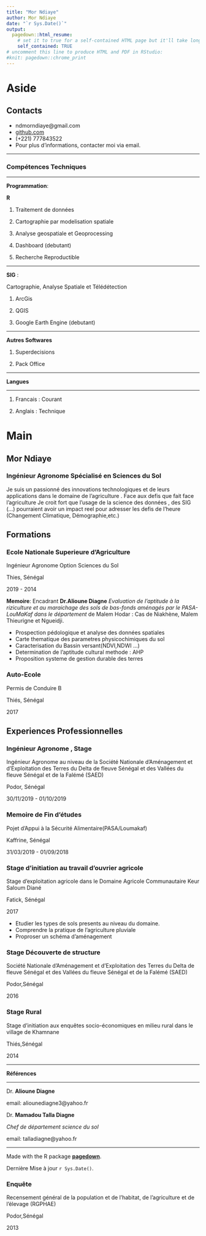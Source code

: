 ```yaml
---
title: "Mor Ndiaye"
author: Mor Ndiaye
date: "`r Sys.Date()`"
output:
  pagedown::html_resume:
    # set it to true for a self-contained HTML page but it'll take longer to render
    self_contained: TRUE
# uncomment this line to produce HTML and PDF in RStudio:
#knit: pagedown::chrome_print
---
```


Aside
================================================================================


Contacts {#contact}
--------------------------------------------------------------------------------

- <i class="fa fa-envelope"></i> ndmorndiaye@gmail.com
- <i class="fa fa-github"></i> [github.com](https://github.com/morandiaye)
- <i class="fa fa-phone"></i> (+221) 777843522
- Pour plus  d'informations, contacter moi via email.

--------------------------------------------------------------------------------

### Compétences Techniques

--------------------------------------------------------------------------------

**Programmation**: 

**R**

::: concise

1. Traitement de données

2. Cartographie par modelisation spatiale

3. Analyse geospatiale  et Geoprocessing 

4. Dashboard (debutant) 

5. Recherche Reproductible

:::

--------------------------------------------------------------------------------

**SIG** :

Cartographie, Analyse Spatiale et Télédétection

1. ArcGis

2. QGIS

3. Google Earth Engine (debutant)

--------------------------------------------------------------------------------

**Autres Softwares**


1. Superdecisions

2. Pack Office

--------------------------------------------------------------------------------

**Langues**

--------------------------------------------------------------------------------

1. <i class=""></i> Francais : Courant

2. <i class=""></i> Anglais : Technique




Main
================================================================================

Mor Ndiaye {#title}
--------------------------------------------------------------------------------

### Ingénieur Agronome Spécialisé en Sciences du Sol

 Je suis un passionné des innovations technologiques et de leurs applications dans le domaine de l'agriculture . Face aux defis que fait face  l'agriculture Je croit fort que l'usage de la science des données , des SIG (...) pourraient avoir un impact  reel pour adresser les defis de l'heure (Changement Climatique, Démographie,etc.)


Formations {data-icon=graduation-cap data-concise=true}
--------------------------------------------------------------------------------

### Ecole Nationale Superieure d'Agriculture

Ingénieur Agronome Option  Sciences du Sol

Thies, Sénégal

2019 - 2014

**Memoire**: Encadrant **Dr.Alioune Diagne** *Evaluation de l’aptitude à la riziculture et au maraichage des sols de bas-fonds aménagés par le PASA-LouMaKaf dans le département*
de Malem Hodar : Cas de Niakhène, Malem Thieurigne et Ngueidji.
 

 - Prospection pédologique et analyse des données spatiales 
 - Carte thematique des parametres physicochimiques du sol
 - Caracterisation du Bassin versant(NDVI,NDWI ...)
 - Determination de l'aptitude cultural methode : AHP
 - Proposition systeme de gestion durable des terres

### Auto-Ecole

Permis de Conduire B

Thiés, Sénégal

2017

Experiences Professionnelles{data-icon=laptop}
--------------------------------------------------------------------------------

### Ingénieur Agronome , Stage
Ingénieur Agronome au niveau de la Société Nationale d’Aménagement et d’Exploitation des Terres du Delta de fleuve Sénégal et des Vallées du fleuve Sénégal et de la Falémé (SAED)

Podor, Sénégal

30/11/2019 - 01/10/2019


### Memoire de Fin d’études

Pojet d’Appui à la Sécurité Alimentaire(PASA/Loumakaf)

Kaffrine, Sénégal

31/03/2019 - 01/09/2018

### Stage d’initiation au travail d’ouvrier agricole

Stage d’exploitation agricole dans le Domaine Agricole
Communautaire Keur Saloum Diané

Fatick, Sénégal

2017 

::: concise

- Etudier les types de sols presents au niveau du domaine. 
- Comprendre la pratique de l’agriculture pluviale
- Proproser un schéma d’aménagement

::: 

### Stage Découverte de structure

Société Nationale d’Aménagement et d’Exploitation des Terres du Delta de fleuve Sénégal et des Vallées du fleuve Sénégal et de la Falémé (SAED)

Podor,Sénégal

2016

### Stage Rural
Stage d’initiation aux enquêtes socio-économiques en milieu rural
dans le village de Khamnane

Thiés,Sénégal

2014

::: aside
--------------------------------------------------------------------------------

 
**Références**

--------------------------------------------------------------------------------

Dr. **Alioune Diagne**

email: aliounediagne3@yahoo.fr 

Dr. **Mamadou Talla Diagne** 

*Chef de département science du sol*

email: talladiagne@yahoo.fr 
 
--------------------------------------------------------------------------------

Made with the R package [**pagedown**](https://github.com/rstudio/pagedown). 

Dernière Mise à jour `r Sys.Date()`.

:::


### Enquête
Recensement général de la population et de l’habitat, de l’agriculture
et de l’élevage (RGPHAE)

Podor,Sénégal

2013






